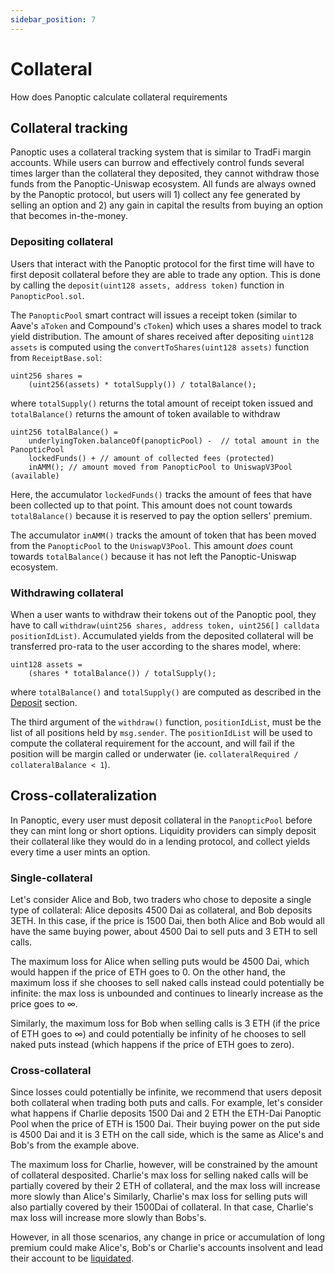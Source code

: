 ```yaml
---
sidebar_position: 7
---
```


# Collateral
How does Panoptic calculate collateral requirements

## Collateral tracking

Panoptic uses a collateral tracking system that is similar to TradFi margin accounts.
While users can burrow and effectively control funds several times larger than the collateral they deposited, they cannot withdraw those funds from the Panoptic-Uniswap ecosystem.
All funds are always owned by the Panoptic protocol, but users will 1) collect any fee generated by selling an option and 2) any gain in capital the results from buying an option that becomes in-the-money.

### Depositing collateral
Users that interact with the Panoptic protocol for the first time will have to first deposit collateral before they are able to trade any option.
This is done by calling the `deposit(uint128 assets, address token)` function in `PanopticPool.sol`.

The `PanopticPool` smart contract will issues a receipt token (similar to Aave's `aToken` and Compound's `cToken`) which uses a shares model to track yield distribution.
The amount of shares received after depositing `uint128 assets` is computed using the `convertToShares(uint128 assets)` function from `ReceiptBase.sol`:

```solidity
uint256 shares =
    (uint256(assets) * totalSupply()) / totalBalance();
```

where `totalSupply()` returns the total amount of receipt token issued and `totalBalance()` returns the amount of token available to withdraw

```solidity
uint256 totalBalance() =
    underlyingToken.balanceOf(panopticPool) -  // total amount in the PanopticPool
    lockedFunds() + // amount of collected fees (protected)
    inAMM(); // amount moved from PanopticPool to UniswapV3Pool (available)
```

Here, the accumulator `lockedFunds()` tracks the amount of fees that have been collected up to that point. 
This amount does not count towards `totalBalance()` because it is reserved to pay the option sellers' premium.

The accumulator `inAMM()` tracks the amount of token that has been moved from the `PanopticPool` to the `UniswapV3Pool`.
This amount *does* count towards `totalBalance()` because it has not left the Panoptic-Uniswap ecosystem.

### Withdrawing collateral
When a user wants to withdraw their tokens out of the Panoptic pool, they have to call `withdraw(uint256 shares, address token, uint256[] calldata positionIdList)`.
Accumulated yields from the deposited collateral will be transferred pro-rata to the user according to the shares model, where:

```solidity
uint128 assets =
    (shares * totalBalance()) / totalSupply();
```
where `totalBalance()` and `totalSupply()` are computed as described in the [Deposit](/docs/panoptic-protocol/collateral#deposit) section.

The third argument of the `withdraw()` function, `positionIdList`,  must be the list of all positions held by `msg.sender`.
The `positionIdList` will be used to compute the collateral requirement for the account, and will fail if the position will be margin called or underwater (ie. `collateralRequired / collateralBalance < 1`).


## Cross-collateralization

<!--In TradFi, most options on equities are collateralized using cash or investments with stable value.
This means that the maximum loss for a cash-secured put is limited -->

In Panoptic, every user must deposit collateral in the `PanopticPool` before they can mint long or short options.
Liquidity providers can simply deposit their collateral like they would do in a lending protocol, and collect yields every time a user mints an option.

### Single-collateral
Let's consider Alice and Bob, two traders who chose to deposite a single type of collateral: Alice deposits 4500 Dai as collateral, and Bob deposits 3ETH.
In this case, if the price is 1500 Dai, then both Alice and Bob would all have the same buying power, about 4500 Dai to sell puts and 3 ETH to sell calls.

The maximum loss for Alice when selling puts would be 4500 Dai, which would happen if the price of ETH goes to 0.
On the other hand, the maximum loss if she chooses to sell naked calls instead could potentially be infinite: the max loss is unbounded and continues to linearly increase as the price goes to $\infty$.

Similarly, the maximum loss for Bob when selling calls is 3 ETH (if the price of ETH goes to $\infty$) and could potentially be infinity of he chooses to sell naked puts instead (which happens if the price of ETH goes to zero).

### Cross-collateral
Since losses could potentially be infinite, we recommend that users deposit both collateral when trading both puts and calls.
For example, let's consider what happens if Charlie deposits 1500 Dai and 2 ETH the ETH-Dai Panoptic Pool when the price of ETH is 1500 Dai.
Their buying power on the put side is 4500 Dai and it is 3 ETH on the call side, which is the same as Alice's and Bob's from the example above.

The maximum loss for Charlie, however, will be constrained by the amount of collateral desposited.
Charlie's max loss for selling naked calls will be partially covered by their 2 ETH of collateral, and the max loss will increase more slowly than Alice's
Similarly, Charlie's max loss for selling puts will also partially covered by their 1500Dai of collateral.
In that case, Charlie's max loss will increase more slowly than Bobs's.

However, in all those scenarios, any change in price or accumulation of long premium could make Alice's, Bob's or Charlie's accounts insolvent and lead their account to be [liquidated](docs/panoptic-protocol/liquidations).

